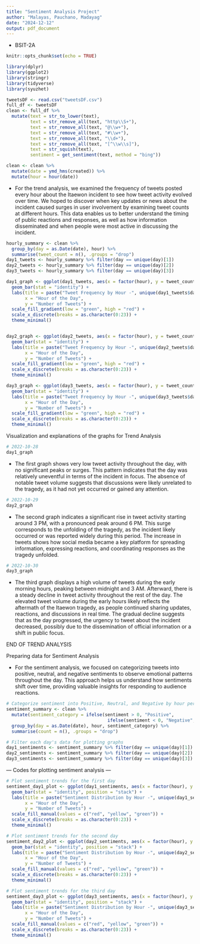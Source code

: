 ```yaml
---
title: "Sentiment Analysis Project"
author: "Malayas, Pauchano, Madayag"
date: "2024-12-12"
output: pdf_document
---
```

 - BSIT-2A
 
```r
knitr::opts_chunk$set(echo = TRUE)
```

```r
library(dplyr)
library(ggplot2)
library(stringr)
library(tidyverse)
library(syuzhet)

tweetsDF <- read.csv("tweetsDF.csv")
full_df <- tweetsDF
clean <- full_df %>%
  mutate(text = str_to_lower(text),                     
         text = str_remove_all(text, "http\\S+"),       
         text = str_remove_all(text, "@\\w+"),          
         text = str_remove_all(text, "#\\w+"),          
         text = str_remove_all(text, "\\d+"),           
         text = str_remove_all(text, "[^\\w\\s]"),     
         text = str_squish(text),                      
         sentiment = get_sentiment(text, method = "bing")) 

clean <- clean %>%
  mutate(date = ymd_hms(created)) %>%  
  mutate(hour = hour(date))           
```

  - For the trend analysis, we examined the frequency of tweets posted every hour about the Itaewon incident to see how tweet activity evolved over time. We hoped to discover when key updates or news about the incident caused surges in user involvement by examining tweet counts at different hours. This data enables us to better understand the timing of public reactions and responses, as well as how information disseminated and when people were most active in discussing the incident.

```r

hourly_summary <- clean %>%
  group_by(day = as.Date(date), hour) %>%
  summarise(tweet_count = n(), .groups = "drop")
day1_tweets <- hourly_summary %>% filter(day == unique(day)[1])
day2_tweets <- hourly_summary %>% filter(day == unique(day)[2])
day3_tweets <- hourly_summary %>% filter(day == unique(day)[3])
```


```r

day1_graph <- ggplot(day1_tweets, aes(x = factor(hour), y = tweet_count, fill = tweet_count)) +
  geom_bar(stat = "identity") +
  labs(title = paste("Tweet Frequency by Hour -", unique(day1_tweets$day)),
       x = "Hour of the Day",
       y = "Number of Tweets") +
  scale_fill_gradient(low = "green", high = "red") +
  scale_x_discrete(breaks = as.character(0:23)) +
  theme_minimal() 


day2_graph <- ggplot(day2_tweets, aes(x = factor(hour), y = tweet_count, fill = tweet_count)) +
  geom_bar(stat = "identity") +
  labs(title = paste("Tweet Frequency by Hour -", unique(day2_tweets$day)),
       x = "Hour of the Day",
       y = "Number of Tweets") +
  scale_fill_gradient(low = "green", high = "red") +
  scale_x_discrete(breaks = as.character(0:23)) +
  theme_minimal() 

day3_graph <- ggplot(day3_tweets, aes(x = factor(hour), y = tweet_count, fill = tweet_count)) +
  geom_bar(stat = "identity") +
  labs(title = paste("Tweet Frequency by Hour -", unique(day3_tweets$day)),
       x = "Hour of the Day",
       y = "Number of Tweets") +
  scale_fill_gradient(low = "green", high = "red") +
  scale_x_discrete(breaks = as.character(0:23)) +
  theme_minimal()
```
Visualization and explanations of the graphs for Trend Analysis
```r
# 2022-10-28
day1_graph
```
  - The first graph shows very low tweet activity throughout the day, with no significant peaks or surges. This pattern indicates that the day was relatively uneventful in terms of the incident in focus. The absence of notable tweet volume suggests that discussions were likely unrelated to the tragedy, as it had not yet occurred or gained any attention.

```r
# 2022-10-29
day2_graph
```
  - The second graph indicates a significant rise in tweet activity starting around 3 PM, with a pronounced peak around 6 PM. This surge corresponds to the unfolding of the tragedy, as the incident likely occurred or was reported widely during this period. The increase in tweets shows how social media became a key platform for spreading information, expressing reactions, and coordinating responses as the tragedy unfolded.

```r
# 2022-10-30
day3_graph
```
  - The third graph displays a high volume of tweets during the early morning hours, peaking between midnight and 3 AM. Afterward, there is a steady decline in tweet activity throughout the rest of the day. The elevated tweet volume during the early hours likely reflects the aftermath of the Itaewon tragedy, as people continued sharing updates, reactions, and discussions in real time. The gradual decline suggests that as the day progressed, the urgency to tweet about the incident decreased, possibly due to the dissemination of official information or a shift in public focus.

END OF TREND ANALYSIS 



Preparing data for Sentiment Analysis

  - For the sentiment analysis, we focused on categorizing tweets into positive, neutral, and negative sentiments to observe emotional patterns throughout the day. This approach helps us understand how sentiments shift over time, providing valuable insights for responding to audience reactions.

```r
# Categorize sentiment into Positive, Neutral, and Negative by hour per day
sentiment_summary <- clean %>%
  mutate(sentiment_category = ifelse(sentiment > 0, "Positive",
                                      ifelse(sentiment < 0, "Negative", "Neutral"))) %>%
  group_by(day = as.Date(date), hour, sentiment_category) %>%
  summarise(count = n(), .groups = "drop")

# Filter each day's data for plotting graphs
day1_sentiments <- sentiment_summary %>% filter(day == unique(day)[1])
day2_sentiments <- sentiment_summary %>% filter(day == unique(day)[2])
day3_sentiments <- sentiment_summary %>% filter(day == unique(day)[3])
```

--- Codes for plotting sentiment analysis ---
```r
# Plot sentiment trends for the first day
sentiment_day1_plot <- ggplot(day1_sentiments, aes(x = factor(hour), y = count, fill = sentiment_category)) +
  geom_bar(stat = "identity", position = "stack") +
  labs(title = paste("Sentiment Distribution by Hour -", unique(day1_sentiments$day)),
       x = "Hour of the Day",
       y = "Number of Tweets") +
  scale_fill_manual(values = c("red", "yellow", "green")) +
  scale_x_discrete(breaks = as.character(0:23)) +
  theme_minimal()

# Plot sentiment trends for the second day
sentiment_day2_plot <- ggplot(day2_sentiments, aes(x = factor(hour), y = count, fill = sentiment_category)) +
  geom_bar(stat = "identity", position = "stack") +
  labs(title = paste("Sentiment Distribution by Hour -", unique(day2_sentiments$day)),
       x = "Hour of the Day",
       y = "Number of Tweets") +
  scale_fill_manual(values = c("red", "yellow", "green")) +
  scale_x_discrete(breaks = as.character(0:23)) +
  theme_minimal()

# Plot sentiment trends for the third day
sentiment_day3_plot <- ggplot(day3_sentiments, aes(x = factor(hour), y = count, fill = sentiment_category)) +
  geom_bar(stat = "identity", position = "stack") +
  labs(title = paste("Sentiment Distribution by Hour -", unique(day3_sentiments$day)),
       x = "Hour of the Day",
       y = "Number of Tweets") +
  scale_fill_manual(values = c("red", "yellow", "green")) +
  scale_x_discrete(breaks = as.character(0:23)) +
  theme_minimal()

```
